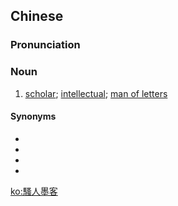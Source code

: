 {{also|骚人墨客}}
==Chinese==
{{zh-forms|s=骚人墨客|type=22}}

===Pronunciation===
{{zh-pron
|m=sāorénmòkè
|c=sou1 jan4 mak6 haak3,sou1 jan4 maak6 haak3
|cat=n
}}

===Noun===
{{zh-noun}}

# [[scholar]]; [[intellectual]]; [[man of letters]]

====Synonyms====
* {{zh-l|墨客}}
* {{zh-l|騷客}}
* {{zh-l|騷人}}
* {{zh-l|文人}}

[[ko:騷人墨客]]